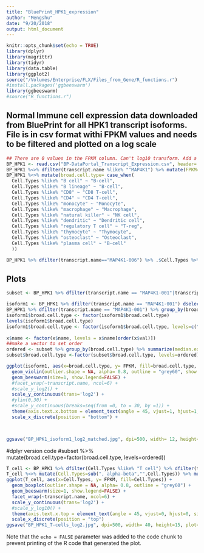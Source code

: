 ```yaml
---
title: "BluePrint_HPK1_expression"
author: "Mengshu"
date: "9/20/2018"
output: html_document
---
```


```r
knitr::opts_chunk$set(echo = TRUE)
library(dplyr)
library(magrittr)
library(tidyr)
library(data.table)
library(ggplot2)
source("/Volumes/Enterprise/FLX/Files_from_Gene/R_functions.r")
#install.packages('ggbeeswarm')
library(ggbeeswarm)
#source("R_functions.r")
```

## Normal Immune cell expression data downloaded from BluePrint for all HPK1 transcript isoforms. File is in csv format withi FPKM values and needs to be filtered and plotted on a log scale

```r
## There are 0 values in the FPKM column. Can't log10 transform. Add a small decimal to all values. 
BP_HPK1 <- read.csv("BP-DataPortal_Transcript_Expression.csv", header= TRUE, sep="\t")
BP_HPK1 %<>% dfilter(transcript.name %like% "^MAP4K1") %>% mutate(FPKM=FPKM+0.1)
BP_HPK1 %<>% mutate(broad.cell.type= case_when(
  Cell.Types %like% "B cell" ~ "B-cell",
  Cell.Types %like% "B lineage" ~ "B-cell",
  Cell.Types %like% "CD8" ~ "CD8 T-cell",
  Cell.Types %like% "CD4" ~ "CD4 T-cell",
  Cell.Types %like% "monocyte" ~ "Monocyte",
  Cell.Types %like% "macrophage" ~ "Macrophage",
  Cell.Types %like% "natural killer" ~ "NK cell",
  Cell.Types %like% "dendritic" ~ "Dendritic cell",
  Cell.Types %like% "regulatory T cell" ~ "T-reg",
  Cell.Types %like% "thymocyte" ~ "Thymocyte",
  Cell.Types %like% "osteoclast" ~ "Osteoclast",
  Cell.Types %like% "plasma cell" ~ "B-cell"
  ))

BP_HPK1 %>% dfilter(transcript.name=="MAP4K1-006") %>% .$Cell.Types %>% table
```

## Plots

```r
subset <- BP_HPK1 %>% dfilter(transcript.name == "MAP4K1-001"|transcript.name =="MAP4K1-002"|transcript.name =="MAP4K1-003"|transcript.name =="MAP4K1-006"|transcript.name =="MAP4K1-007"|transcript.name =="MAP4K1-009")

isoform1 <- BP_HPK1 %>% dfilter(transcript.name == "MAP4K1-001") dselect()
BP_HPK1 %>% dfilter(transcript.name == "MAP4K1-001") %>% group_by(broad.cell.type) %>% table
isoform1$broad.cell.type <- factor(isoform1$broad.cell.type)
levels(isoform1$broad.cell.type)
isoform1$broad.cell.type <- factor(isoform1$broad.cell.type, levels=c("Dendritic cell","CD8 T-cell","B-cell","NK cell", "CD4 T-cell", "Monocyte", "Macrophage","T-reg","Thymocyte","Osteoclast"))
   
x$name <- factor(x$name, levels = x$name[order(x$val)])
##make a vector to set order
ordered <- subset %>% group_by(broad.cell.type) %>% summarize(median.expr=median(FPKM)) %>% arrange(desc(median.expr)) %>% pull(broad.cell.type)
subset$broad.cell.type <-factor(subset$broad.cell.type, levels=ordered)

ggplot(isoform1, aes(x=broad.cell.type, y= FPKM, fill=broad.cell.type, show.legend=FALSE)) +
  geom_violin(outlier.shape = NA, alpha= 0.8, outline = "grey60", show.legend=FALSE) +
  geom_beeswarm(size=1, show.legend=FALSE) +
  #facet_wrap(~transcript.name, ncol=6) +
  #scale_y_log2() +
  scale_y_continuous(trans='log2') +
  #ylim(0,30) +
  #scale_y_continuous(breaks=seq(from =0, to = 30, by =1)) +
  theme(axis.text.x.bottom = element_text(angle = 45, vjust=1, hjust=1, size=12)) +
  scale_x_discrete(position = "bottom") +
 


ggsave("BP_HPK1_isoform1_log2_matched.jpg", dpi=500, width= 12, height=8, plot= last_plot(), units = "cm")

```
#dplyr version code
#subset %>% mutate(broad.cell.type=factor(broad.cell.type, levels=ordered))


```r
T_cell <- BP_HPK1 %>% dfilter(Cell.Types %like% "T cell") %>% dfilter(transcript.name == "MAP4K1-001"|transcript.name =="MAP4K1-002"|transcript.name =="MAP4K1-003"|transcript.name =="MAP4K1-006"|transcript.name =="MAP4K1-007"|transcript.name =="MAP4K1-009")
T_cell %<>% mutate(Cell.Types=sub(", alpha-beta","",Cell.Types)) %>% mutate(Cell.Types=sub(", terminally differentiated","",Cell.Types))
ggplot(T_cell, aes(x=Cell.Types, y= FPKM, fill=Cell.Types)) +
  geom_boxplot(outlier.shape = NA, alpha= 0.8, outline = "grey60") +
  geom_beeswarm(size=1, show.legend=FALSE) +
  facet_wrap(~transcript.name, ncol=6) +
  scale_y_continuous(trans='log2') +
  #scale_y_log10() +
  theme(axis.text.x.top = element_text(angle = 45, vjust=0, hjust=0, size=12)) +
  scale_x_discrete(position = "top")
ggsave("BP_HPK1_T-cells_log2.jpg", dpi=500, width= 40, height=15, plot= last_plot(), units = "cm")
```

Note that the `echo = FALSE` parameter was added to the code chunk to prevent printing of the R code that generated the plot.
